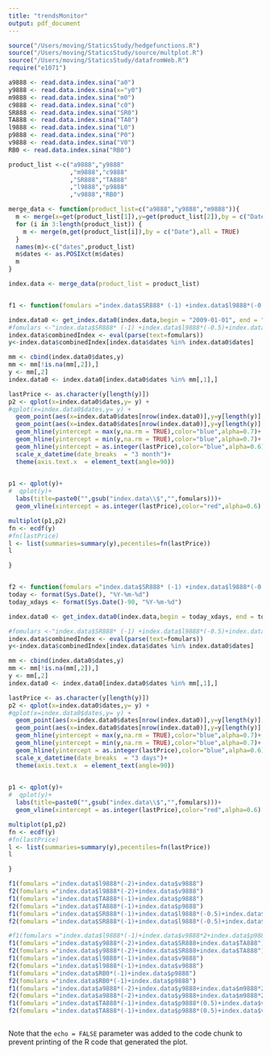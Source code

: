 ```yaml
---
title: "trendsMonitor"
output: pdf_document
---
```


```r

source("/Users/moving/StaticsStudy/hedgefunctions.R")
source("/Users/moving/StaticsStudy/source/multplot.R")
source("/Users/moving/StaticsStudy/datafromWeb.R")
require("e1071")

a9888 <- read.data.index.sina("a0")
y9888 <- read.data.index.sina(x="y0")
m9888 <- read.data.index.sina("m0")
c9888 <- read.data.index.sina("c0")
SR888 <- read.data.index.sina("SR0")
TA888 <- read.data.index.sina("TA0")
l9888 <- read.data.index.sina("L0")
p9888 <- read.data.index.sina("P0")
v9888 <- read.data.index.sina("V0")
RB0 <- read.data.index.sina("RB0")

product_list <-c("a9888","y9888"
                 ,"m9888","c9888"
                 ,"SR888","TA888"
                 ,"l9888","p9888"
                 ,"v9888","RB0")

merge_data <- function(product_list=c("a9888","y9888","m9888")){
  m <- merge(x=get(product_list[1]),y=get(product_list[2]),by = c("Date"),all = TRUE)
  for (i in 3:length(product_list)) {
    m <- merge(m,get(product_list[i]),by = c("Date"),all = TRUE)
  }
  names(m)<-c("dates",product_list)
  m$dates <- as.POSIXct(m$dates)
  m
}

index.data <- merge_data(product_list = product_list)


f1 <- function(fomulars ="index.data$SR888* (-1) +index.data$l9888*(-0.5)+index.data$v9888"){

index.data0 <- get_index.data0(index.data,begin = "2009-01-01", end = "2016-10-01")
#fomulars <-"index.data$SR888* (-1) +index.data$l9888*(-0.5)+index.data$v9888"
index.data$combinedIndex <- eval(parse(text=fomulars))
y<-index.data$combinedIndex[index.data$dates %in% index.data0$dates]

mm <- cbind(index.data0$dates,y)
mm <- mm[!is.na(mm[,2]),]
y <- mm[,2]
index.data0 <- index.data0[index.data0$dates %in% mm[,1],]

lastPrice <- as.character(y[length(y)])
p2 <- qplot(x=index.data0$dates,y= y) + 
#qplot(x=index.data0$dates,y= y) + 
  geom_point(aes(x=index.data0$dates[nrow(index.data0)],y=y[length(y)],color=lastPrice),size=4,alpha=0.6) +
  geom_point(aes(x=index.data0$dates[nrow(index.data0)],y=y[length(y)],color=lastPrice),size=4,alpha=0.6) +
  geom_hline(yintercept = max(y,na.rm = TRUE),color="blue",alpha=0.7)+
  geom_hline(yintercept = min(y,na.rm = TRUE),color="blue",alpha=0.7)+
  geom_hline(yintercept = as.integer(lastPrice),color="blue",alpha=0.6)+
  scale_x_datetime(date_breaks  = "3 month")+
  theme(axis.text.x  = element_text(angle=90))
  

p1 <- qplot(y)+
#  qplot(y)+
  labs(title=paste0("",gsub("index.data\\$","",fomulars)))+
  geom_vline(xintercept = as.integer(lastPrice),color="red",alpha=0.6)

multiplot(p1,p2)
fn <- ecdf(y)
#fn(lastPrice)
l <- list(summaries=summary(y),pecentiles=fn(lastPrice))
l

}


f2 <- function(fomulars ="index.data$SR888* (-1) +index.data$l9888*(-0.5)+index.data$v9888"){
today <- format(Sys.Date(), "%Y-%m-%d")
today_xdays <- format(Sys.Date()-90, "%Y-%m-%d")

index.data0 <- get_index.data0(index.data,begin = today_xdays, end = today)

#fomulars <-"index.data$SR888* (-1) +index.data$l9888*(-0.5)+index.data$v9888"
index.data$combinedIndex <- eval(parse(text=fomulars))
y<-index.data$combinedIndex[index.data$dates %in% index.data0$dates]

mm <- cbind(index.data0$dates,y)
mm <- mm[!is.na(mm[,2]),]
y <- mm[,2]
index.data0 <- index.data0[index.data0$dates %in% mm[,1],]

lastPrice <- as.character(y[length(y)])
p2 <- qplot(x=index.data0$dates,y= y) + 
#qplot(x=index.data0$dates,y= y) + 
  geom_point(aes(x=index.data0$dates[nrow(index.data0)],y=y[length(y)],color=lastPrice),size=4,alpha=0.6) +
  geom_point(aes(x=index.data0$dates[nrow(index.data0)],y=y[length(y)],color=lastPrice),size=4,alpha=0.6) +
  geom_hline(yintercept = max(y,na.rm = TRUE),color="blue",alpha=0.7)+
  geom_hline(yintercept = min(y,na.rm = TRUE),color="blue",alpha=0.7)+
  geom_hline(yintercept = as.integer(lastPrice),color="blue",alpha=0.6)+
  scale_x_datetime(date_breaks  = "3 days")+
  theme(axis.text.x  = element_text(angle=90))
  

p1 <- qplot(y)+
#  qplot(y)+
  labs(title=paste0("",gsub("index.data\\$","",fomulars)))+
  geom_vline(xintercept = as.integer(lastPrice),color="red",alpha=0.6)

multiplot(p1,p2)
fn <- ecdf(y)
#fn(lastPrice)
l <- list(summaries=summary(y),pecentiles=fn(lastPrice))
l

}

f1(fomulars ="index.data$l9888*(-2)+index.data$v9888")
f2(fomulars ="index.data$l9888*(-2)+index.data$v9888")
f1(fomulars ="index.data$TA888*(-1)+index.data$p9888")
f2(fomulars ="index.data$TA888*(-1)+index.data$p9888")
f1(fomulars ="index.data$SR888*(-1)+index.data$l9888*(-0.5)+index.data$v9888")
f2(fomulars ="index.data$SR888*(-1)+index.data$l9888*(-0.5)+index.data$v9888")

#f1(fomulars ="index.data$l9888*(-1)+index.data$v9888*2+index.data$p9888*0.5")
f1(fomulars ="index.data$y9888*(-2)+index.data$SR888+index.data$TA888")
f2(fomulars ="index.data$y9888*(-2)+index.data$SR888+index.data$TA888")
f1(fomulars ="index.data$l9888*(-1)+index.data$v9888")
f2(fomulars ="index.data$l9888*(-1)+index.data$v9888")
f1(fomulars ="index.data$RB0*(-1)+index.data$p9888")
f2(fomulars ="index.data$RB0*(-1)+index.data$p9888")
f1(fomulars ="index.data$a9888*(-2)+index.data$y9888+index.data$m9888*2")
f2(fomulars ="index.data$a9888*(-2)+index.data$y9888+index.data$m9888*2")
f1(fomulars ="index.data$TA888*(-1)+index.data$p9888*(0.5)+index.data$v9888")
f2(fomulars ="index.data$TA888*(-1)+index.data$p9888*(0.5)+index.data$v9888")



```

Note that the `echo = FALSE` parameter was added to the code chunk to prevent printing of the R code that generated the plot.
